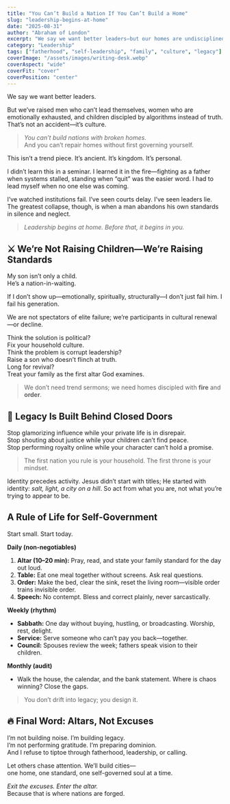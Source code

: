 ```yaml
---
title: "You Can’t Build a Nation If You Can’t Build a Home"
slug: "leadership-begins-at-home"
date: "2025-08-31"
author: "Abraham of London"
excerpt: "We say we want better leaders—but our homes are undisciplined and our children are discipled by algorithms. Leadership begins at home—or it doesn’t begin at all."
category: "Leadership"
tags: ["fatherhood", "self-leadership", "family", "culture", "legacy"]
coverImage: "/assets/images/writing-desk.webp"
coverAspect: "wide"
coverFit: "cover"
coverPosition: "center"
---
```


We say we want better leaders.

But we’ve raised men who can’t lead themselves, women who are emotionally exhausted, and children discipled by algorithms instead of truth. That’s not an accident—it’s culture.

> *You can’t build nations with broken homes.*  
> And you can’t repair homes without first governing yourself.

This isn’t a trend piece. It’s ancient. It’s kingdom. It’s personal.

I didn’t learn this in a seminar. I learned it in the fire—fighting as a father when systems stalled, standing when “quit” was the easier word. I had to lead myself when no one else was coming.

I’ve watched institutions fail. I’ve seen courts delay. I’ve seen leaders lie.  
The greatest collapse, though, is when a man abandons his own standards in silence and neglect.

> *Leadership begins at home. Before that, it begins in you.*

## ⚔ We’re Not Raising Children—We’re Raising Standards

My son isn’t only a child.  
He’s a nation-in-waiting.

If I don’t show up—emotionally, spiritually, structurally—I don’t just fail him. I fail his generation.

We are not spectators of elite failure; we’re participants in cultural renewal—or decline.

Think the solution is political?  
Fix your household culture.  
Think the problem is corrupt leadership?  
Raise a son who doesn’t flinch at truth.  
Long for revival?  
Treat your family as the first altar God examines.

> We don’t need trend sermons; we need homes discipled with **fire** and **order**.

## 🧱 Legacy Is Built Behind Closed Doors

Stop glamorizing influence while your private life is in disrepair.  
Stop shouting about justice while your children can’t find peace.  
Stop performing royalty online while your character can’t hold a promise.

> The first nation you rule is your household. The first throne is your mindset.

Identity precedes activity. Jesus didn’t start with titles; He started with identity: *salt, light, a city on a hill*. So act from what you are, not what you’re trying to appear to be.

## A Rule of Life for Self-Government

Start small. Start today.

**Daily (non-negotiables)**  
1. **Altar (10–20 min):** Pray, read, and state your family standard for the day out loud.  
2. **Table:** Eat one meal together without screens. Ask real questions.  
3. **Order:** Make the bed, clear the sink, reset the living room—visible order trains invisible order.  
4. **Speech:** No contempt. Bless and correct plainly, never sarcastically.

**Weekly (rhythm)**  
- **Sabbath:** One day without buying, hustling, or broadcasting. Worship, rest, delight.  
- **Service:** Serve someone who can’t pay you back—together.  
- **Council:** Spouses review the week; fathers speak vision to their children.

**Monthly (audit)**  
- Walk the house, the calendar, and the bank statement. Where is chaos winning? Close the gaps.

> You don’t drift into legacy; you design it.

## 🔥 Final Word: Altars, Not Excuses

I’m not building noise. I’m building legacy.  
I’m not performing gratitude. I’m preparing dominion.  
And I refuse to tiptoe through fatherhood, leadership, or calling.

Let others chase attention. We’ll build cities—  
one home, one standard, one self-governed soul at a time.

*Exit the excuses. Enter the altar.*  
Because that is where nations are forged.
